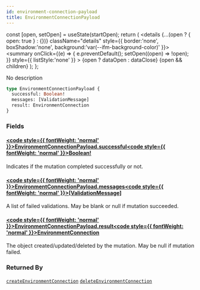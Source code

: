 ```yaml
---
id: environment-connection-payload
title: EnvironmentConnectionPayload
---
```









  const [open, setOpen] = useState(startOpen);
  return (
    <details {...(open ? { open: true } : {})} className="details" style={{ border:'none', boxShadow:'none', background:'var(--ifm-background-color)' }}>
      <summary
        onClick={(e) => {
          e.preventDefault();
          setOpen((open) => !open);
        }}
        style={{ listStyle:'none' }}
      >
      {open ? dataOpen : dataClose}
      </summary>
      {open && children}
    </details>
  );
};








No description


```graphql
type EnvironmentConnectionPayload {
  successful: Boolean!
  messages: [ValidationMessage]
  result: EnvironmentConnection
}
```




### Fields

#### [<code style={{ fontWeight: 'normal' }}>EnvironmentConnectionPayload.<b>successful</b></code>](#)<Bullet />[<code style={{ fontWeight: 'normal' }}><b>Boolean!</b></code>](/swapi/types/scalars/boolean.mdx) <Badge class="badge badge--secondary badge--non_null" text="non-null"/> <Badge class="badge badge--secondary " text="scalar"/> 
Indicates if the mutation completed successfully or not.


#### [<code style={{ fontWeight: 'normal' }}>EnvironmentConnectionPayload.<b>messages</b></code>](#)<Bullet />[<code style={{ fontWeight: 'normal' }}><b>[ValidationMessage]</b></code>](/swapi/types/objects/validation-message.mdx) <Badge class="badge badge--secondary " text="list"/> <Badge class="badge badge--secondary " text="object"/> 
A list of failed validations. May be blank or null if mutation succeeded.


#### [<code style={{ fontWeight: 'normal' }}>EnvironmentConnectionPayload.<b>result</b></code>](#)<Bullet />[<code style={{ fontWeight: 'normal' }}><b>EnvironmentConnection</b></code>](/swapi/types/objects/environment-connection.mdx) <Badge class="badge badge--secondary " text="object"/> 
The object created/updated/deleted by the mutation. May be null if mutation failed.






### Returned By

[`createEnvironmentConnection`](/swapi/operations/mutations/create-environment-connection.mdx)  <Badge class="badge badge--secondary badge--relation" text="mutation"/><Bullet />[`deleteEnvironmentConnection`](/swapi/operations/mutations/delete-environment-connection.mdx)  <Badge class="badge badge--secondary badge--relation" text="mutation"/>